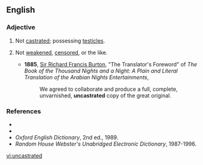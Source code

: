 ==English==

===Adjective===
{{en-adj|-}}
#{{context|of a male person or animal}} Not [[castrated]]; possessing [[testicles]].
#{{figurative}} Not [[weaken]]ed, [[censor]]ed, or the like.
#*'''1885''', [[w:Richard_Francis_Burton|Sir Richard Francis Burton]], "The Translator's Foreword" of ''The Book of the Thousand Nights and a Night: A Plain and Literal Translation of the Arabian Nights Entertainments'',
#*:We agreed to collaborate and produce a full, complete, unvarnished, '''uncastrated''' copy of the great original.

===References===
*{{R:Webster 1828}}
*{{R:Dictionary.com}}
*''Oxford English Dictionary'', 2nd ed., 1989.
*''Random House Webster's Unabridged Electronic Dictionary'', 1987-1996.

[[vi:uncastrated]]